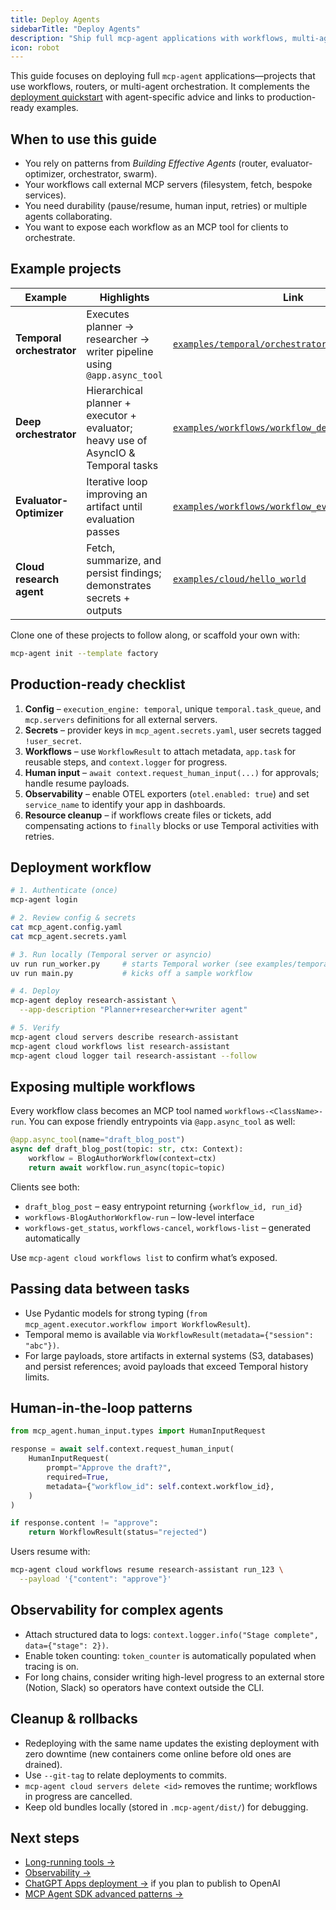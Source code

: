 ```yaml
---
title: Deploy Agents
sidebarTitle: "Deploy Agents"
description: "Ship full mcp-agent applications with workflows, multi-agent patterns, and Temporal durability"
icon: robot
---
```


This guide focuses on deploying full `mcp-agent` applications—projects that use workflows, routers, or multi-agent orchestration. It complements the [deployment quickstart](/deployment/deployment-quickstart) with agent-specific advice and links to production-ready examples.

## When to use this guide

- You rely on patterns from *Building Effective Agents* (router, evaluator-optimizer, orchestrator, swarm).
- Your workflows call external MCP servers (filesystem, fetch, bespoke services).
- You need durability (pause/resume, human input, retries) or multiple agents collaborating.
- You want to expose each workflow as an MCP tool for clients to orchestrate.

## Example projects

| Example | Highlights | Link |
| --- | --- | --- |
| **Temporal orchestrator** | Executes planner → researcher → writer pipeline using `@app.async_tool` | [`examples/temporal/orchestrator.py`](https://github.com/lastmile-ai/mcp-agent/tree/main/examples/temporal) |
| **Deep orchestrator** | Hierarchical planner + executor + evaluator; heavy use of AsyncIO & Temporal tasks | [`examples/workflows/workflow_deep_orchestrator`](https://github.com/lastmile-ai/mcp-agent/tree/main/examples/workflows/workflow_deep_orchestrator) |
| **Evaluator-Optimizer** | Iterative loop improving an artifact until evaluation passes | [`examples/workflows/workflow_evaluator_optimizer`](https://github.com/lastmile-ai/mcp-agent/tree/main/examples/workflows/workflow_evaluator_optimizer) |
| **Cloud research agent** | Fetch, summarize, and persist findings; demonstrates secrets + outputs | [`examples/cloud/hello_world`](https://github.com/lastmile-ai/mcp-agent/tree/main/examples/cloud/hello_world) |

Clone one of these projects to follow along, or scaffold your own with:

```bash
mcp-agent init --template factory
```

## Production-ready checklist

1. **Config** – `execution_engine: temporal`, unique `temporal.task_queue`, and `mcp.servers` definitions for all external servers.
2. **Secrets** – provider keys in `mcp_agent.secrets.yaml`, user secrets tagged `!user_secret`.
3. **Workflows** – use `WorkflowResult` to attach metadata, `app.task` for reusable steps, and `context.logger` for progress.
4. **Human input** – `await context.request_human_input(...)` for approvals; handle resume payloads.
5. **Observability** – enable OTEL exporters (`otel.enabled: true`) and set `service_name` to identify your app in dashboards.
6. **Resource cleanup** – if workflows create files or tickets, add compensating actions to `finally` blocks or use Temporal activities with retries.

## Deployment workflow

```bash
# 1. Authenticate (once)
mcp-agent login

# 2. Review config & secrets
cat mcp_agent.config.yaml
cat mcp_agent.secrets.yaml

# 3. Run locally (Temporal server or asyncio)
uv run run_worker.py     # starts Temporal worker (see examples/temporal)
uv run main.py           # kicks off a sample workflow

# 4. Deploy
mcp-agent deploy research-assistant \
  --app-description "Planner+researcher+writer agent"

# 5. Verify
mcp-agent cloud servers describe research-assistant
mcp-agent cloud workflows list research-assistant
mcp-agent cloud logger tail research-assistant --follow
```

## Exposing multiple workflows

Every workflow class becomes an MCP tool named `workflows-<ClassName>-run`. You can expose friendly entrypoints via `@app.async_tool` as well:

```python
@app.async_tool(name="draft_blog_post")
async def draft_blog_post(topic: str, ctx: Context):
    workflow = BlogAuthorWorkflow(context=ctx)
    return await workflow.run_async(topic=topic)
```

Clients see both:

- `draft_blog_post` – easy entrypoint returning `{workflow_id, run_id}`
- `workflows-BlogAuthorWorkflow-run` – low-level interface
- `workflows-get_status`, `workflows-cancel`, `workflows-list` – generated automatically

Use `mcp-agent cloud workflows list` to confirm what’s exposed.

## Passing data between tasks

- Use Pydantic models for strong typing (`from mcp_agent.executor.workflow import WorkflowResult`).
- Temporal memo is available via `WorkflowResult(metadata={"session": "abc"})`.
- For large payloads, store artifacts in external systems (S3, databases) and persist references; avoid payloads that exceed Temporal history limits.

## Human-in-the-loop patterns

```python
from mcp_agent.human_input.types import HumanInputRequest

response = await self.context.request_human_input(
    HumanInputRequest(
        prompt="Approve the draft?",
        required=True,
        metadata={"workflow_id": self.context.workflow_id},
    )
)

if response.content != "approve":
    return WorkflowResult(status="rejected")
```

Users resume with:

```bash
mcp-agent cloud workflows resume research-assistant run_123 \
  --payload '{"content": "approve"}'
```

## Observability for complex agents

- Attach structured data to logs: `context.logger.info("Stage complete", data={"stage": 2})`.
- Enable token counting: `token_counter` is automatically populated when tracing is on.
- For long chains, consider writing high-level progress to an external store (Notion, Slack) so operators have context outside the CLI.

## Cleanup & rollbacks

- Redeploying with the same name updates the existing deployment with zero downtime (new containers come online before old ones are drained).
- Use `--git-tag` to relate deployments to commits.
- `mcp-agent cloud servers delete <id>` removes the runtime; workflows in progress are cancelled.
- Keep old bundles locally (stored in `.mcp-agent/dist/`) for debugging.

## Next steps

- [Long-running tools →](/deployment/mcp-agent-cloud/long-running-tools)
- [Observability →](/deployment/observability)
- [ChatGPT Apps deployment →](/deployment/use-cases/deploy-chatgpt-apps) if you plan to publish to OpenAI
- [MCP Agent SDK advanced patterns →](/mcp-agent-sdk/overview)
